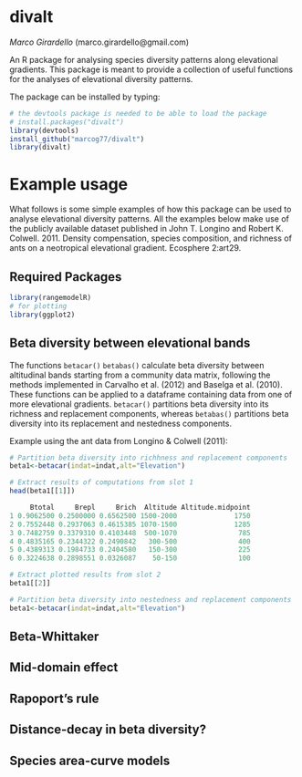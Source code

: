 # divalt
*Marco Girardello* (marco.girardello@gmail.com) 

An R package for analysing species diversity patterns along elevational gradients. This package is meant to provide a collection of useful functions for the analyses of elevational diversity patterns.

The package can be installed by typing:

```r
# the devtools package is needed to be able to load the package
# install.packages("divalt")
library(devtools)
install_github("marcog77/divalt")
library(divalt)
``` 
# Example usage
What follows is some simple examples of how this package can be used to analyse elevational diversity patterns. All the examples below make use
of the publicly available dataset published in John T. Longino and Robert K. Colwell. 2011. Density compensation, species composition, and richness of ants on a neotropical elevational gradient. Ecosphere 2:art29.

## Required Packages

```r
library(rangemodelR)
# for plotting
library(ggplot2)
```


## Beta diversity between elevational bands
The functions `betacar()` `betabas()` calculate beta diversity between altitudinal bands starting from a community data matrix, following the methods implemented in Carvalho et al. (2012) and Baselga et al. (2010). These functions can be applied to a dataframe containing data from one of more elevational gradients. `betacar()` partitions beta diversity into its richness and replacement components, whereas `betabas()` partitions beta diversity into its replacement and nestedness components. 

Example using the ant data from Longino & Colwell (2011):

```r
# Partition beta diversity into richhness and replacement components
beta1<-betacar(indat=indat,alt="Elevation")

# Extract results of computations from slot 1
head(beta1[[1]])

     Btotal     Brepl     Brich  Altitude Altitude.midpoint
1 0.9062500 0.2500000 0.6562500 1500-2000              1750
2 0.7552448 0.2937063 0.4615385 1070-1500              1285
3 0.7482759 0.3379310 0.4103448  500-1070               785
4 0.4835165 0.2344322 0.2490842   300-500               400
5 0.4389313 0.1984733 0.2404580   150-300               225
6 0.3224638 0.2898551 0.0326087    50-150               100

# Extract plotted results from slot 2 
beta1[[2]]

# Partition beta diversity into nestedness and replacement components
beta1<-betacar(indat=indat,alt="Elevation")

``` 


## Beta-Whittaker



## Mid-domain effect


## Rapoport's rule 


## Distance-decay in beta diversity?


## Species area-curve models


